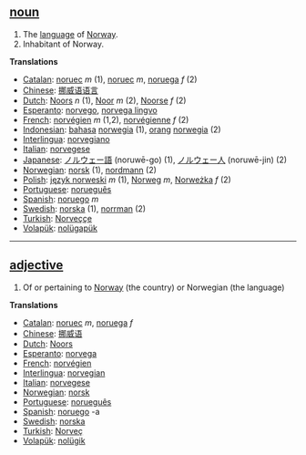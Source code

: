 == [[noun]] ==
# The [[language]] of [[Norway]].
# Inhabitant of Norway.

'''Translations'''
*[[Catalan]]: [[noruec]] ''m'' (1), [[noruec]] ''m'', [[noruega]] ''f'' (2)
*[[Chinese]]: [[挪威语语言]]
*[[Dutch]]: [[Noors]] ''n'' (1), [[Noor]] ''m'' (2), [[Noorse]] ''f'' (2)
*[[Esperanto]]: [[norvego]], [[norvega lingvo]]
*[[French]]: [[norvégien]] ''m'' (1,2), [[norvégienne]] ''f'' (2)
*[[Indonesian]]: [[bahasa]] [[norwegia]] (1), [[orang]] [[norwegia]] (2)
*[[Interlingua]]: [[norvegiano]]
*[[Italian]]: [[norvegese]]
*[[Japanese]]: [[ノルウェー語]] (noruwē-go) (1), [[ノルウェー人]] (noruwē-jin) (2)
*[[Norwegian]]: [[norsk]] (1), [[nordmann]] (2)
*[[Polish]]: [[język norweski]] ''m'' (1), [[Norweg]] ''m'', [[Norweżka]] ''f'' (2)
*[[Portuguese]]: [[norueguês]]
*[[Spanish]]: [[noruego]] ''m''
*[[Swedish]]: [[norska]] (1), [[norrman]] (2)
*[[Turkish]]: [[Norveççe]]
*[[Volapük]]: [[nolügapük]]

----

== [[adjective]] ==
# Of or pertaining to [[Norway]] (the country) or Norwegian (the language)

'''Translations'''
*[[Catalan]]: [[noruec]] ''m'', [[noruega]] ''f''
*[[Chinese]]: [[挪威语]]
*[[Dutch]]: [[Noors]]
*[[Esperanto]]: [[norvega]]
*[[French]]: [[norvégien]]
*[[Interlingua]]: [[norvegian]]
*[[Italian]]: [[norvegese]]
*[[Norwegian]]: [[norsk]]
*[[Portuguese]]: [[norueguês]]
*[[Spanish]]: [[noruego]] -a
*[[Swedish]]: [[norska]]
*[[Turkish]]: [[Norveç]]
*[[Volapük]]: [[nolügik]]